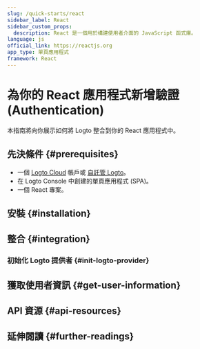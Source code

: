 ```yaml
---
slug: /quick-starts/react
sidebar_label: React
sidebar_custom_props:
  description: React 是一個用於構建使用者介面的 JavaScript 函式庫。
language: js
official_link: https://reactjs.org
app_type: 單頁應用程式
framework: React
---
```




# 為你的 React 應用程式新增驗證 (Authentication)

本指南將向你展示如何將 Logto 整合到你的 React 應用程式中。

<GuideTip />

## 先決條件 \{#prerequisites}

- 一個 [Logto Cloud](https://cloud.logto.io) 帳戶或 [自託管 Logto](/introduction/set-up-logto-oss)。
- 在 Logto Console 中創建的單頁應用程式 (SPA)。
- 一個 React 專案。

## 安裝 \{#installation}

<Installation />

## 整合 \{#integration}

### 初始化 Logto 提供者 \{#init-logto-provider}

<InitClient />

<ImplementSignInAndSignOut />

<Checkpoint />

## 獲取使用者資訊 \{#get-user-information}

<GetUserInformation />

## API 資源 \{#api-resources}

<ApiResources />

## 延伸閱讀 \{#further-readings}

<FurtherReadings />
